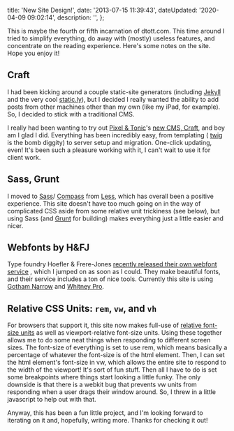 

  title: 'New Site Design!',
  date: '2013-07-15 11:39:43',
  dateUpdated: '2020-04-09 09:02:14',
  description: '',
};

This is maybe the fourth or fifth incarnation of dtott.com. This time around I tried to simplify everything, do away with (mostly) useless features, and concentrate on the reading experience. Here's some notes on the site. Hope you enjoy it!

## Craft

I had been kicking around a couple static-site generators (including [Jekyll](http://jekyllrb.com/) and the very cool [static.ly](http://static.ly/)), but I decided I really wanted the ability to add posts from other machines other than my own (like my iPad, for example). So, I decided to stick with a traditional CMS.

I really had been wanting to try out [Pixel & Tonic](http://pixelandtonic.com/)'s [new CMS, Craft](http://buildwithcraft.com/), and boy am I glad I did. Everything has been incredibly easy, from templating ( [twig](http://twig.sensiolabs.org/) is the bomb diggity) to server setup and migration. One-click updating, even! It's been such a pleasure working with it, I can't wait to use it for client work.

## Sass, Grunt

I moved to [Sass](http://sass-lang.com)/ [Compass](http://compass-style.org) from [Less](http://lesscss.org), which has overall been a positive experience. This site doesn't have too much going on in the way of complicated CSS aside from some relative unit trickiness (see below), but using Sass (and [Grunt](http://gruntjs.com) for building) makes everything just a little easier and nicer.

## Webfonts by H&FJ

Type foundry Hoefler & Frere-Jones [recently released their own webfont service](http://www.typography.com/cloud/welcome/) , which I jumped on as soon as I could. They make beautiful fonts, and their service includes a ton of nice tools. Currently this site is using [Gotham Narrow](http://www.typography.com/fonts/gotham/styles/) and [Whitney Pro](http://www.typography.com/fonts/whitney/styles/).

## Relative CSS Units: `rem`, `vw`, and `vh`

For browsers that support it, this site now makes full-use of [relative font-size units](http://snook.ca/archives/html_and_css/font-size-with-rem) as well as viewport-relative font-size units. Using these together allows me to do some neat things when responding to different screen sizes. The font-size of everything is set to use rem, which means basically a percentage of whatever the font-size is of the html element. Then, I can set the html element's font-size in vw, which allows the entire site to respond to the width of the viewport! It's sort of fun stuff. Then all I have to do is set some breakpoints where things start looking a little funky. The only downside is that there is a webkit bug that prevents vw units from responding when a user drags their window around. So, I threw in a little javascript to help out with that.

Anyway, this has been a fun little project, and I'm looking forward to iterating on it and, hopefully, writing more. Thanks for checking it out!
